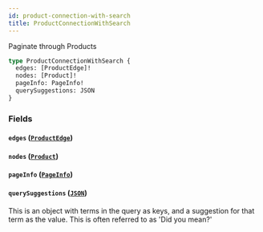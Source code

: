 ```yaml
---
id: product-connection-with-search
title: ProductConnectionWithSearch
---
```



Paginate through Products


```graphql
type ProductConnectionWithSearch {
  edges: [ProductEdge]!
  nodes: [Product]!
  pageInfo: PageInfo!
  querySuggestions: JSON
}
```


### Fields

#### `edges` ([`ProductEdge`](/developers/demandhq-apis/demand-api/graphql/reference/objects/product-edge))




#### `nodes` ([`Product`](/developers/demandhq-apis/demand-api/graphql/reference/objects/product))




#### `pageInfo` ([`PageInfo`](/developers/demandhq-apis/demand-api/graphql/reference/objects/page-info))




#### `querySuggestions` ([`JSON`](/developers/demandhq-apis/demand-api/graphql/reference/scalars/json))

This is an object with terms in the query as keys, and a suggestion for that
term as the value. This is often referred to as 'Did you mean?'




